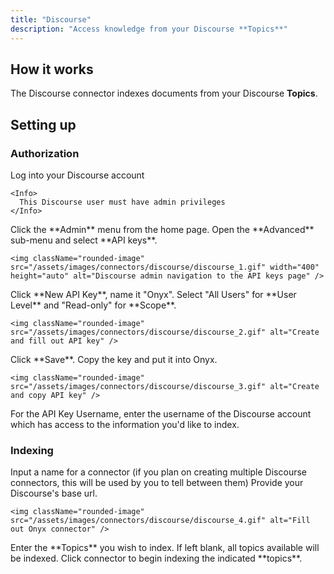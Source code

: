 ```yaml
---
title: "Discourse"
description: "Access knowledge from your Discourse **Topics**"
---
```


## How it works

The Discourse connector indexes documents from your Discourse **Topics**.

## Setting up

### Authorization

<Steps>
  <Step title="Log in to Discourse">
    Log into your Discourse account

    <Info>
      This Discourse user must have admin privileges
    </Info>
  </Step>

  <Step title="Open API keys">
    Click the **Admin** menu from the home page. Open the **Advanced** sub-menu and select **API keys**.

    <img className="rounded-image" src="/assets/images/connectors/discourse/discourse_1.gif" width="400" height="auto" alt="Discourse admin navigation to the API keys page" />
  </Step>

  <Step title="Create API key">
    Click **New API Key**, name it "Onyx". Select "All Users" for **User Level** and "Read-only" for **Scope**.

    <img className="rounded-image" src="/assets/images/connectors/discourse/discourse_2.gif" alt="Create and fill out API key" />
  </Step>

  <Step title="Save and copy key">
    Click **Save**. Copy the key and put it into Onyx.

    <img className="rounded-image" src="/assets/images/connectors/discourse/discourse_3.gif" alt="Create and copy API key" />
  </Step>

  <Step title="Set API key username">
    For the API Key Username,
    enter the username of the Discourse account which has access to the information you'd like to index.
  </Step>
</Steps>

### Indexing

<Steps>
  <Step title="Name the connector">
    Input a name for a connector (if you plan on creating multiple Discourse connectors,
    this will be used by you to tell between them)
  </Step>

  <Step title="Provide base URL">
    Provide your Discourse's base url.

    <img className="rounded-image" src="/assets/images/connectors/discourse/discourse_4.gif" alt="Fill out Onyx connector" />
  </Step>

  <Step title="Enter Topics to index">
    Enter the **Topics** you wish to index. If left blank, all topics available will be indexed.
  </Step>

  <Step title="Start indexing">
    Click connector to begin indexing the indicated **topics**.
  </Step>
</Steps>
